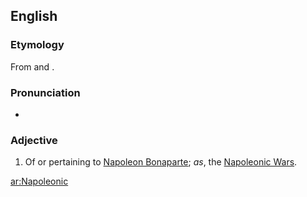 ==English==

===Etymology===
From {{term|Napoleon}} and {{term|-ic}}.

===Pronunciation===
* {{enPR|nə.pô'.lē.äʹ.nĭk}}

===Adjective===
{{en-adj|-}}

# Of or pertaining to [[w:Napoleon Bonaparte|Napoleon Bonaparte]]; ''as'', the [[w:Napoleonic Wars|Napoleonic Wars]].

[[ar:Napoleonic]]